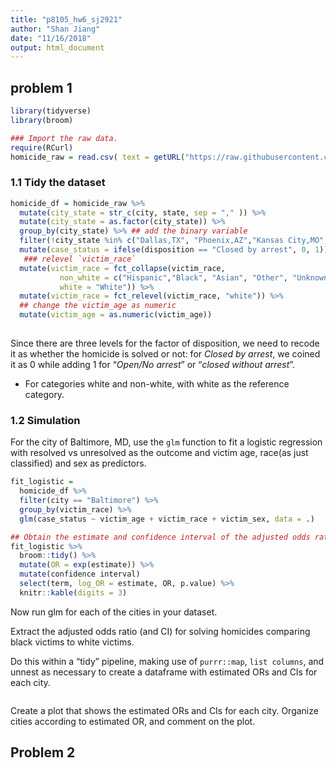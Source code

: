 ```yaml
---
title: "p8105_hw6_sj2921"
author: "Shan Jiang"
date: "11/16/2018"
output: html_document
---
```

## problem 1
```r
library(tidyverse)
library(broom)
```

```r
### Import the raw data.
require(RCurl)
homicide_raw = read.csv( text = getURL("https://raw.githubusercontent.com/washingtonpost/data-homicides/master/homicide-data.csv")) 
```

### 1.1 Tidy the dataset

```r
homicide_df = homicide_raw %>% 
  mutate(city_state = str_c(city, state, sep = "," )) %>% 
  mutate(city_state = as.factor(city_state)) %>% 
  group_by(city_state) %>% ## add the binary variable 
  filter(!city_state %in% c("Dallas,TX", "Phoenix,AZ","Kansas City,MO","Tulsa,AL" )) %>%
  mutate(case_status = ifelse(disposition == "Closed by arrest", 0, 1)) %>%
   ### relevel `victim_race`
  mutate(victim_race = fct_collapse(victim_race,  
           non_white = c("Hispanic","Black", "Asian", "Other", "Unknown"),
           white = "White")) %>% 
  mutate(victim_race = fct_relevel(victim_race, "white")) %>% 
  ## change the victim_age as numeric
  mutate(victim_age = as.numeric(victim_age)) 
  
```

Since there are three levels for the factor of disposition, we need to recode it as whether the homicide is solved or not: for *Closed by arrest*, we coined it as 0 while  adding 1 for "*Open/No arrest*" or "*closed without arrest*".

* For categories white and non-white, with white as the reference category. 


### 1.2 Simulation

For the city of Baltimore, MD, use the `glm` function to fit a logistic regression with resolved vs unresolved as the outcome and victim age, race(as just classified) and sex as predictors. 

```r
fit_logistic = 
  homicide_df %>% 
  filter(city == "Baltimore") %>% 
  group_by(victim_race) %>% 
  glm(case_status ~ victim_age + victim_race + victim_sex, data = .) 

## Obtain the estimate and confidence interval of the adjusted odds ratio for solving homicides comparing non-white victims to white victims keeping all other variables fixed.
fit_logistic %>% 
  broom::tidy() %>% 
  mutate(OR = exp(estimate)) %>%
  mutate(confidence interval)
  select(term, log_OR = estimate, OR, p.value) %>% 
  knitr::kable(digits = 3)
```

Now run glm for each of the cities in your dataset. 


Extract the adjusted odds ratio (and CI) for solving homicides comparing black victims to white victims. 

Do this within a “tidy” pipeline, making use of `purrr::map`, `list columns`, and unnest as necessary to create a dataframe with estimated ORs and CIs for each city.

```r



```


Create a plot that shows the estimated ORs and CIs for each city. Organize cities according to estimated OR, and comment on the plot.


## Problem 2

```r

```

